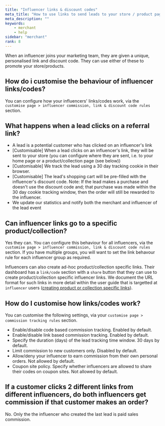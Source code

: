 ```yaml
---
title: "Influencer links & discount codes"
meta_title: "How to use links to send leads to your store / product pages"
meta_description: ""
keywords:
    - merchant
    - help
sidebar: "merchant"
rank: 8
---
```


When an influencer joins your marketing team, they are given a unique, personalised link and discount code. They can use either of these to promote your store/products.

## How do i customise the behaviour of influencer links/codes?

You can configure how your influencers' links/codes work, via the `customise page > influencer commission, link & discount code rules` section.

## What happens when a lead clicks on a referral link?

- A lead is a potential customer who has clicked on an influencer's link
- [Customisable] When a lead clicks on an influencer's link, they will be sent to your store (you can configure where they are sent, i.e. to your home page or a product/collection page (see below))
- [Customisable] We track the lead using a 30 day tracking cookie in their browser.
- [Customisable] The lead's shopping cart will be pre-filled with the influencer's discount code. Note: If the lead makes a purchase and doesn't use the discount code and; that purchase was made within the 30 day cookie tracking window, then the order will still be rewarded to the influencer.
- We update our statistics and notify both the merchant and influencer of the lead event

## Can influencer links go to a specific product/collection?

Yes they can. You can configure this behaviour for all influencers, via the `customise page > influencer commission, link & discount code rules` section. If you have multiple groups, you will want to set the link behavour rule for each influencer group as required.

Influencers can also create ad-hoc product/collection specific links. Their dashboard has a `link/code` section with a `share` button that they can use to create product/collection specific influencer links. We document the URL format for such links in more detail within the user guide that is targetted at `influencer` users ([creating product or collection specific links](/influencer/how-do-i-earn-commission/#product-specific)).

## How do I customise how links/codes work?

You can customise the following settings, via your `customise page > commission tracking rules` section.

- Enable/disable code based commission tracking. Enabled by default.
- Enable/disable link based commission tracking. Enabled by default.
- Specify the duration (days) of the lead tracking time window. 30 days by default.
- Limit commission to new customers only. Disabled by default.
- Allow/deny your influencer to earn commission from their own personal orders. Not allowed by default.
- Coupon site policy. Specify whether influencers are allowed to share their codes on coupon sites. Not allowed by default.

## If a customer clicks 2 different links from different influencers, do both influencers get commission if that customer makes an order?

No. Only the the influencer who created the last lead is paid sales commission.